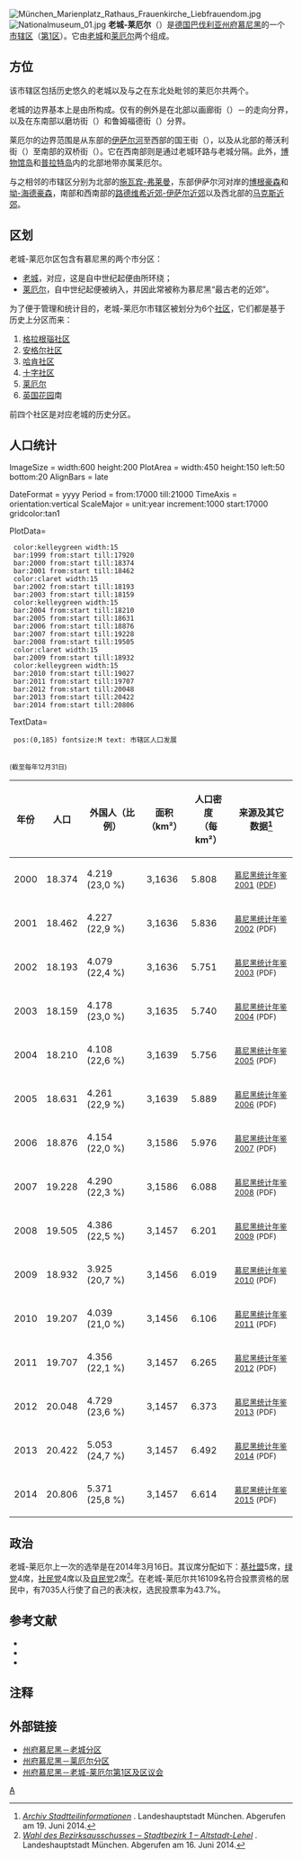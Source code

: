 {{Infobox Ortsteil einer Gemeinde in Deutschland
| Ortsteil               = 老城-莱厄尔
| Gemeindeart            = [[州府_(德国)|州府]]
| Gemeindename           = [[慕尼黑|慕尼黑]]
| Alternativanzeige-Gemeindename = 
| Ortswappen             = 
| coordinates     = {{Coord|48|8|10|N|11|34|20|E|region:DE-BY_type:city|format=dms|display=inline,title}}
| Höhe                   = 
| Höhe-Bezug             = NN
| Fläche                 = 3.1457
| Einwohner              = 20806
| Einwohner-Stand-Datum  = 2014年12月31日
| Einwohner-Quelle       = <ref>[http://www.muenchen.de/rathaus/dms/Home/Stadtinfos/Statistik/bevoelkerung/aktuelle-jahreszahlen/jt150102.pdf ''Die Bevölkerung in den Stadtbezirken nach der Einwohnerdichte am 31.12.2014'']{{Dead link}} (PDF; 424 kB). Statistisches Amt der Landeshauptstadt München. Abgerufen am 11. November 2015.</ref>
| Eingemeindungsdatum    = 
| Postleitzahl1          = 80331, 80333, 80335, 80336
| Postleitzahl2          = 80469, 80538, 80539
| Vorwahl1               = 089
| Vorwahl2               = 
| Lagekarte              = Munich Altstadt-Lehel.svg
| Lagekarte-Beschreibung = 
}}

[[File:München_Marienplatz_Rathaus_Frauenkirche_Liebfrauendom.jpg|thumb]]
[[File:Nationalmuseum_01.jpg|thumb]]
'''老城-莱厄尔'''（{{lang-de|'''Altstadt-Lehel'''}}）是[[德国|德国]][[巴伐利亚|巴伐利亚]][[州府_(德国)|州府]][[慕尼黑|慕尼黑]]的一个[[市辖区|市辖区]]（[[慕尼黑市辖区列表|第1区]]）。它由[[慕尼黑老城|老城]]和[[莱厄尔|莱厄尔]]两个{{link-de|市分区|Stadtteil|分区}}组成。

== 方位 ==
该市辖区包括历史悠久的老城以及与之在东北处毗邻的莱厄尔共两个{{link-de|市分区|Stadtteil}}。

老城的边界基本上是由{{link-de|老城环路|Altstadtring}}所构成。仅有的例外是在北部以画廊街（{{lang|de|Galeriestraße}}）－{{link-de|布里嫩街|Brienner Straße}}的走向分界，以及在东南部以磨坊街（{{lang|de|Müllerstraße}}）和鲁姆福德街（{{lang|de|Rumfordstraße}}）分界。

莱厄尔的边界范围是从东部的[[伊萨尔河|伊萨尔河]]至西部的国王街（{{lang|de|Königinstraße}}），以及从北部的蒂沃利街（{{lang|de|Tivolistraße}}）至南部的双桥街（{{lang|de|Zweibrückenstraße}}）。它在西南部则是通过老城环路与老城分隔。此外，[[博物館島_(慕尼黑)|博物馆岛]]和[[普拉特岛|普拉特岛]]内的北部地带亦属莱厄尔。

与之相邻的市辖区分别为北部的[[施瓦宾-弗莱曼|施瓦宾-弗莱曼]]，东部伊萨尔河对岸的[[博根豪森_(市辖区)|博根豪森]]和[[坳-海德豪森|坳-海德豪森]]，南部和西南部的[[路德维希近郊-伊萨尔近郊|路德维希近郊-伊萨尔近郊]]以及西北部的[[马克斯近郊|马克斯近郊]]。

== 区划 ==
老城-莱厄尔区包含有慕尼黑的两个市分区：
*[[慕尼黑老城|老城]]，对应{{link-de|历史城市核心|Historischer Stadtkern|历史性的城市核心}}，这是自中世纪起便由{{link-de|慕尼黑城防设施|Münchner Stadtbefestigung}}所环绕；
*[[莱厄尔|莱厄尔]]，自中世纪起便被纳入{{link-de|慕尼黑堡领地|Münchner Burgfrieden}}，并因此常被称为慕尼黑“最古老的近郊”。

为了便于管理和统计目的，老城-莱厄尔市辖区被划分为6个[[近鄰社區|社区]]，它们都是基于历史上分区而来：

# [[格拉根瑙社区|格拉根瑙社区]]
# [[安格尔社区|安格尔社区]]
# [[哈肯社区|哈肯社区]]
# [[十字社区|十字社区]]
# [[莱厄尔|莱厄尔]]
# [[英国花园_(慕尼黑)|英国花园]]南

前四个社区是对应老城的历史分区。

== 人口统计 ==
<timeline>
ImageSize = width:600 height:200
PlotArea = width:450 height:150 left:50 bottom:20
AlignBars = late

DateFormat = yyyy
Period = from:17000 till:21000
TimeAxis = orientation:vertical
ScaleMajor = unit:year increment:1000 start:17000 gridcolor:tan1

PlotData=

  color:kelleygreen width:15
  bar:1999 from:start till:17920
  bar:2000 from:start till:18374
  bar:2001 from:start till:18462
  color:claret width:15  
  bar:2002 from:start till:18193
  bar:2003 from:start till:18159
  color:kelleygreen width:15  
  bar:2004 from:start till:18210
  bar:2005 from:start till:18631
  bar:2006 from:start till:18876
  bar:2007 from:start till:19228
  bar:2008 from:start till:19505
  color:claret width:15    
  bar:2009 from:start till:18932
  color:kelleygreen width:15
  bar:2010 from:start till:19027
  bar:2011 from:start till:19707
  bar:2012 from:start till:20048
  bar:2013 from:start till:20422
  bar:2014 from:start till:20806

TextData=
  pos:(0,185) fontsize:M text: 市辖区人口发展
</timeline><br />

<small>(截至每年12月31日)</small>
{| class="wikitable" style="text-align: right;"
|-
! 年份 !! 人口 !! 外国人（比例） !! 面积<br />（km²） !! 人口密度<br />（每km²） !! 来源及其它数据<ref>[http://www.muenchen.de/rathaus/Stadtinfos/Statistik/TB/archiv.html ''Archiv Stadtteilinformationen''] {{Webarchive|url=https://archive.is/20130211152927/http://www.muenchen.de/rathaus/Stadtinfos/Statistik/TB/archiv.html |date=2013-02-11 }}. Landeshauptstadt München. Abgerufen am 19. Juni 2014.</ref>
|-
| 2000 || 18.374 || 4.219 (23,0 %) || 3,1636 || 5.808 || align="left" | <small>[http://www.muenchen.de/rathaus/dms/Home/Stadtinfos/Statistik/Taschenbuch/taschenbuch_2001.pdf#page=17&pagemode=none&view=fit 慕尼黑统计年鉴2001] {{Wayback|url=http://www.muenchen.de/rathaus/dms/Home/Stadtinfos/Statistik/Taschenbuch/taschenbuch_2001.pdf#page=17&pagemode=none&view=fit |date=20160605084659 }} ([[Portable_Document_Format|PDF]])</small>
|-
| 2001 || 18.462 || 4.227 (22,9 %) || 3,1636 || 5.836 || align="left" | <small>[http://www.muenchen.de/rathaus/dms/Home/Stadtinfos/Statistik/Taschenbuch/taschenbuch_2002.pdf#page=17&pagemode=none&view=fit 慕尼黑统计年鉴2002] {{Wayback|url=http://www.muenchen.de/rathaus/dms/Home/Stadtinfos/Statistik/Taschenbuch/taschenbuch_2002.pdf#page=17&pagemode=none&view=fit |date=20160306141738 }} (PDF)</small>
|-
| 2002 || 18.193 || 4.079 (22,4 %) || 3,1636 || 5.751 || align="left" | <small>[http://www.muenchen.de/rathaus/dms/Home/Stadtinfos/Statistik/Taschenbuch/taschenbuch_2003.pdf#page=17&pagemode=none&view=fit 慕尼黑统计年鉴2003] {{Wayback|url=http://www.muenchen.de/rathaus/dms/Home/Stadtinfos/Statistik/Taschenbuch/taschenbuch_2003.pdf#page=17&pagemode=none&view=fit |date=20160305143717 }} (PDF)</small>
|-
| 2003 || 18.159 || 4.178 (23,0 %) || 3,1635 || 5.740 || align="left" | <small>[http://www.muenchen.de/rathaus/dms/Home/Stadtinfos/Statistik/Taschenbuch/taschenbuch_2004.pdf#page=17&pagemode=none&view=fit 慕尼黑统计年鉴2004] {{Wayback|url=http://www.muenchen.de/rathaus/dms/Home/Stadtinfos/Statistik/Taschenbuch/taschenbuch_2004.pdf#page=17&pagemode=none&view=fit |date=20160605081903 }} (PDF)</small>
|-
| 2004 || 18.210 || 4.108 (22,6 %) || 3,1639 || 5.756 || align="left" | <small>[http://www.muenchen.de/rathaus/dms/Home/Stadtinfos/Statistik/Taschenbuch/taschenbuch_2005.pdf#page=17&pagemode=none&view=fit 慕尼黑统计年鉴2005] {{Wayback|url=http://www.muenchen.de/rathaus/dms/Home/Stadtinfos/Statistik/Taschenbuch/taschenbuch_2005.pdf#page=17&pagemode=none&view=fit |date=20160306141157 }} (PDF)</small>
|-
| 2005 || 18.631 || 4.261 (22,9 %) || 3,1639 || 5.889 || align="left" | <small>[http://www.muenchen.de/rathaus/dms/Home/Stadtinfos/Statistik/Taschenbuch/taschenbuch_2006.pdf#page=17&pagemode=none&view=fit 慕尼黑统计年鉴2006] {{Wayback|url=http://www.muenchen.de/rathaus/dms/Home/Stadtinfos/Statistik/Taschenbuch/taschenbuch_2006.pdf#page=17&pagemode=none&view=fit |date=20160605081105 }} (PDF)</small>
|-
| 2006 || 18.876 || 4.154 (22,0 %) || 3,1586 || 5.976 || align="left" | <small>[http://www.muenchen.de/rathaus/dms/Home/Stadtinfos/Statistik/Taschenbuch/taschenbuch_2007.pdf#page=17&pagemode=none&view=fit 慕尼黑统计年鉴2007] {{Wayback|url=http://www.muenchen.de/rathaus/dms/Home/Stadtinfos/Statistik/Taschenbuch/taschenbuch_2007.pdf#page=17&pagemode=none&view=fit |date=20160605084450 }} (PDF)</small>
|-
| 2007 || 19.228 || 4.290 (22,3 %) || 3,1586 || 6.088 || align="left" | <small>[http://www.muenchen.de/rathaus/dms/Home/Stadtinfos/Statistik/Taschenbuch/taschenbuch_2008.pdf#page=17&pagemode=none&view=fit 慕尼黑统计年鉴2008] {{Wayback|url=http://www.muenchen.de/rathaus/dms/Home/Stadtinfos/Statistik/Taschenbuch/taschenbuch_2008.pdf#page=17&pagemode=none&view=fit |date=20160413135140 }} (PDF)</small>
|-
| 2008 || 19.505 || 4.386 (22,5 %) || 3,1457 || 6.201 || align="left" | <small>[http://www.muenchen.de/rathaus/dms/Home/Stadtinfos/Statistik/Taschenbuch/taschenbuch_2009/taschenbuch2009.pdf#page=17&pagemode=none&view=fit 慕尼黑统计年鉴2009] {{Wayback|url=http://www.muenchen.de/rathaus/dms/Home/Stadtinfos/Statistik/Taschenbuch/taschenbuch_2009/taschenbuch2009.pdf#page=17&pagemode=none&view=fit |date=20160306140958 }} (PDF)</small>
|-
| 2009 || 18.932 || 3.925 (20,7 %) || 3,1456 || 6.019 || align="left" | <small>[http://www.muenchen.de/rathaus/dms/Home/Stadtinfos/Statistik/Taschenbuch/taschenbuch_2010.pdf#page=17&pagemode=none&view=fit 慕尼黑统计年鉴2010] {{Wayback|url=http://www.muenchen.de/rathaus/dms/Home/Stadtinfos/Statistik/Taschenbuch/taschenbuch_2010.pdf#page=17&pagemode=none&view=fit |date=20160305014536 }} (PDF)</small>
|-
| 2010 || 19.207 || 4.039 (21,0 %) || 3,1456 || 6.106 || align="left" | <small>[http://www.muenchen.de/rathaus/dms/Home/Stadtinfos/Statistik/Taschenbuch/taschenbuch_2011.pdf#page=17&pagemode=none&view=fit 慕尼黑统计年鉴2011] {{Wayback|url=http://www.muenchen.de/rathaus/dms/Home/Stadtinfos/Statistik/Taschenbuch/taschenbuch_2011.pdf#page=17&pagemode=none&view=fit |date=20160306025600 }} (PDF)</small>
|-
| 2011 || 19.707 || 4.356 (22,1 %) || 3,1457 || 6.265 || align="left" | <small>[http://www.muenchen.de/rathaus/dms/Home/Stadtinfos/Statistik/Taschenbuch/taschenbuch_2012.pdf#page=17&pagemode=none&view=fit 慕尼黑统计年鉴2012] {{Wayback|url=http://www.muenchen.de/rathaus/dms/Home/Stadtinfos/Statistik/Taschenbuch/taschenbuch_2012.pdf#page=17&pagemode=none&view=fit |date=20160605091444 }} (PDF)</small>
|-
| 2012 || 20.048 || 4.729 (23,6 %) || 3,1457 || 6.373 || align="left" | <small>[http://www.muenchen.de/rathaus/dms/Home/Stadtinfos/Statistik/Taschenbuch/Stat_Taschenbuch_2013.pdf#page=18&pagemode=none&view=fit 慕尼黑统计年鉴2013] {{Wayback|url=http://www.muenchen.de/rathaus/dms/Home/Stadtinfos/Statistik/Taschenbuch/Stat_Taschenbuch_2013.pdf#page=18&pagemode=none&view=fit |date=20160605084124 }} (PDF)</small>
|-
| 2013 || 20.422 || 5.053 (24,7 %) || 3,1457 || 6.492 || align="left" | <small>[http://www.muenchen.de/rathaus/dms/Home/Stadtinfos/Statistik/Taschenbuch/Stat_tb_2014.pdf 慕尼黑统计年鉴2014] {{Wayback|url=http://www.muenchen.de/rathaus/dms/Home/Stadtinfos/Statistik/Taschenbuch/Stat_tb_2014.pdf |date=20160304093819 }} (PDF)</small>
|-
| 2014 || 20.806 || 5.371 (25,8 %) || 3,1457 || 6.614 || align="left" | <small>[https://www.muenchen.de/rathaus/dms/Home/Stadtinfos/Statistik/Taschenbuch/Stat_tb_2015.pdf 慕尼黑统计年鉴2015] {{Wayback|url=https://www.muenchen.de/rathaus/dms/Home/Stadtinfos/Statistik/Taschenbuch/Stat_tb_2015.pdf |date=20160304085118 }} (PDF)</small>
|}

== 政治 ==
老城-莱厄尔上一次的{{link-de|区议会 (德国)|Bezirksausschuss|区议会}}选举是在2014年3月16日。其议席分配如下：[[拜仁基督教社会联盟|基社盟]]5席，[[联盟90/绿党|绿党]]4席，[[德国社会民主党|社民党]]4席以及[[自由民主党_(德国)|自民党]]2席<ref name="Wahl">[http://www.wahlen-muenchen.de/ergebnisse/wahldesbezirksausschusses/endgueltig/internet/gesamt/uebersicht_listenwahl_stadtbezirk-1-altstadt-lehel_gesamt.html ''Wahl des Bezirksausschusses – Stadtbezirk 1 – Altstadt-Lehel''] {{Wayback|url=http://www.wahlen-muenchen.de/ergebnisse/wahldesbezirksausschusses/endgueltig/internet/gesamt/uebersicht_listenwahl_stadtbezirk-1-altstadt-lehel_gesamt.html |date=20200812210502 }}. Landeshauptstadt München. Abgerufen am 16. Juni 2014.</ref>。在老城-莱厄尔共16109名符合投票资格的居民中，有7035人行使了自己的表决权，选民投票率为43.7%。

== 参考文献 ==
* {{Literatur|Autor=Florian Breu|Titel=Die Münchener Stadtbezirke nach der Stadtgebietsneugliederung|Sammelwerk=Münchener Statistik|Nummer=1|Jahr=1996|Seiten=1–14|ISSN=0171-0583}}
* {{Literatur |Autor = {{link-de|克劳斯·加拉斯|Klaus Gallas|Klaus Gallas}} |Titel = München. Von der welfischen Gründung Heinrichs des Löwen bis zur Gegenwart: Kunst, Kultur, Geschichte |Verlag = DuMont |Ort = Köln |Jahr = 1979 |ISBN = 3-7701-1094-3 |Kommentar = DuMont-Dokumente: DuMont-Kunst-Reiseführer}}
* {{Literatur |Autor = Helmuth Stahleder |Titel = Von Allach bis Zamilapark. Namen und historische Grunddaten zur Geschichte Münchens und seiner eingemeindeten Vororte. Hrsg. v. Stadtarchiv München |Verlag = Buchendorfer Verlag |Ort = München |Jahr = 2001 |ISBN = 3-934036-46-5}}

== 注释 ==
{{reflist}}

== 外部链接 ==
{{Commonscat|Altstadt-Lehel}}
{{Wikivoyage|München/Altstadt-Lehel|老城-莱厄尔}}
* [http://www.muenchen.de/stadtteile/altstadt.html 州府慕尼黑－老城分区] {{Wayback|url=http://www.muenchen.de/stadtteile/altstadt.html |date=20210117102146 }}
* [http://www.muenchen.de/stadtteile/lehel.html 州府慕尼黑－莱厄尔分区] {{Wayback|url=http://www.muenchen.de/stadtteile/lehel.html |date=20210226075645 }}
* [http://www.muenchen.de/rathaus/Stadtpolitik/Bezirksausschuesse/Stadtbezirk01.html 州府慕尼黑－老城-莱厄尔第1区及区议会] {{Wayback|url=http://www.muenchen.de/rathaus/Stadtpolitik/Bezirksausschuesse/Stadtbezirk01.html |date=20210117005838 }}

[[分类:慕尼黑市辖区|A]]